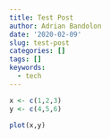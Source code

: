 ```yaml
---
title: Test Post
author: Adrian Bandolon
date: '2020-02-09'
slug: test-post
categories: []
tags: []
keywords:
  - tech
---
```


```r
x <- c(1,2,3)
y <- c(4,5,6)

plot(x,y)
```
